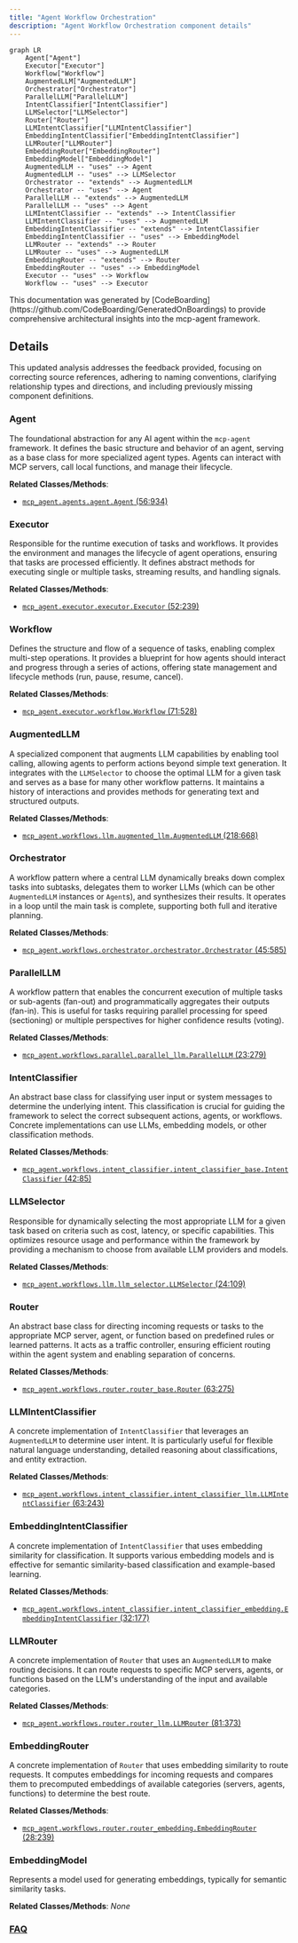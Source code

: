 ```yaml
---
title: "Agent Workflow Orchestration"
description: "Agent Workflow Orchestration component details"
---
```



```mermaid
graph LR
    Agent["Agent"]
    Executor["Executor"]
    Workflow["Workflow"]
    AugmentedLLM["AugmentedLLM"]
    Orchestrator["Orchestrator"]
    ParallelLLM["ParallelLLM"]
    IntentClassifier["IntentClassifier"]
    LLMSelector["LLMSelector"]
    Router["Router"]
    LLMIntentClassifier["LLMIntentClassifier"]
    EmbeddingIntentClassifier["EmbeddingIntentClassifier"]
    LLMRouter["LLMRouter"]
    EmbeddingRouter["EmbeddingRouter"]
    EmbeddingModel["EmbeddingModel"]
    AugmentedLLM -- "uses" --> Agent
    AugmentedLLM -- "uses" --> LLMSelector
    Orchestrator -- "extends" --> AugmentedLLM
    Orchestrator -- "uses" --> Agent
    ParallelLLM -- "extends" --> AugmentedLLM
    ParallelLLM -- "uses" --> Agent
    LLMIntentClassifier -- "extends" --> IntentClassifier
    LLMIntentClassifier -- "uses" --> AugmentedLLM
    EmbeddingIntentClassifier -- "extends" --> IntentClassifier
    EmbeddingIntentClassifier -- "uses" --> EmbeddingModel
    LLMRouter -- "extends" --> Router
    LLMRouter -- "uses" --> AugmentedLLM
    EmbeddingRouter -- "extends" --> Router
    EmbeddingRouter -- "uses" --> EmbeddingModel
    Executor -- "uses" --> Workflow
    Workflow -- "uses" --> Executor
```

<Info>
This documentation was generated by [CodeBoarding](https://github.com/CodeBoarding/GeneratedOnBoardings) to provide comprehensive architectural insights into the mcp-agent framework.
</Info>

## Details

This updated analysis addresses the feedback provided, focusing on correcting source references, adhering to naming conventions, clarifying relationship types and directions, and including previously missing component definitions.

### Agent
The foundational abstraction for any AI agent within the `mcp-agent` framework. It defines the basic structure and behavior of an agent, serving as a base class for more specialized agent types. Agents can interact with MCP servers, call local functions, and manage their lifecycle.


**Related Classes/Methods**:

- <a href="https://github.com/CodeBoarding/mcp-agent/blob/main/src/mcp_agent/agents/agent.py#L56-L934" target="_blank" rel="noopener noreferrer">`mcp_agent.agents.agent.Agent` (56:934)</a>


### Executor
Responsible for the runtime execution of tasks and workflows. It provides the environment and manages the lifecycle of agent operations, ensuring that tasks are processed efficiently. It defines abstract methods for executing single or multiple tasks, streaming results, and handling signals.


**Related Classes/Methods**:

- <a href="https://github.com/CodeBoarding/mcp-agent/blob/main/src/mcp_agent/executor/executor.py#L52-L239" target="_blank" rel="noopener noreferrer">`mcp_agent.executor.executor.Executor` (52:239)</a>


### Workflow
Defines the structure and flow of a sequence of tasks, enabling complex multi-step operations. It provides a blueprint for how agents should interact and progress through a series of actions, offering state management and lifecycle methods (run, pause, resume, cancel).


**Related Classes/Methods**:

- <a href="https://github.com/CodeBoarding/mcp-agent/blob/main/src/mcp_agent/executor/workflow.py#L71-L528" target="_blank" rel="noopener noreferrer">`mcp_agent.executor.workflow.Workflow` (71:528)</a>


### AugmentedLLM
A specialized component that augments LLM capabilities by enabling tool calling, allowing agents to perform actions beyond simple text generation. It integrates with the `LLMSelector` to choose the optimal LLM for a given task and serves as a base for many other workflow patterns. It maintains a history of interactions and provides methods for generating text and structured outputs.


**Related Classes/Methods**:

- <a href="https://github.com/CodeBoarding/mcp-agent/blob/main/src/mcp_agent/workflows/llm/augmented_llm.py#L218-L668" target="_blank" rel="noopener noreferrer">`mcp_agent.workflows.llm.augmented_llm.AugmentedLLM` (218:668)</a>


### Orchestrator
A workflow pattern where a central LLM dynamically breaks down complex tasks into subtasks, delegates them to worker LLMs (which can be other `AugmentedLLM` instances or `Agent`s), and synthesizes their results. It operates in a loop until the main task is complete, supporting both full and iterative planning.


**Related Classes/Methods**:

- <a href="https://github.com/CodeBoarding/mcp-agent/blob/main/src/mcp_agent/workflows/orchestrator/orchestrator.py#L45-L585" target="_blank" rel="noopener noreferrer">`mcp_agent.workflows.orchestrator.orchestrator.Orchestrator` (45:585)</a>


### ParallelLLM
A workflow pattern that enables the concurrent execution of multiple tasks or sub-agents (fan-out) and programmatically aggregates their outputs (fan-in). This is useful for tasks requiring parallel processing for speed (sectioning) or multiple perspectives for higher confidence results (voting).


**Related Classes/Methods**:

- <a href="https://github.com/CodeBoarding/mcp-agent/blob/main/src/mcp_agent/workflows/parallel/parallel_llm.py#L23-L279" target="_blank" rel="noopener noreferrer">`mcp_agent.workflows.parallel.parallel_llm.ParallelLLM` (23:279)</a>


### IntentClassifier
An abstract base class for classifying user input or system messages to determine the underlying intent. This classification is crucial for guiding the framework to select the correct subsequent actions, agents, or workflows. Concrete implementations can use LLMs, embedding models, or other classification methods.


**Related Classes/Methods**:

- <a href="https://github.com/CodeBoarding/mcp-agent/blob/main/src/mcp_agent/workflows/intent_classifier/intent_classifier_base.py#L42-L85" target="_blank" rel="noopener noreferrer">`mcp_agent.workflows.intent_classifier.intent_classifier_base.IntentClassifier` (42:85)</a>


### LLMSelector
Responsible for dynamically selecting the most appropriate LLM for a given task based on criteria such as cost, latency, or specific capabilities. This optimizes resource usage and performance within the framework by providing a mechanism to choose from available LLM providers and models.


**Related Classes/Methods**:

- <a href="https://github.com/CodeBoarding/mcp-agent/blob/main/src/mcp_agent/workflows/llm/llm_selector.py#L24-L109" target="_blank" rel="noopener noreferrer">`mcp_agent.workflows.llm.llm_selector.LLMSelector` (24:109)</a>


### Router
An abstract base class for directing incoming requests or tasks to the appropriate MCP server, agent, or function based on predefined rules or learned patterns. It acts as a traffic controller, ensuring efficient routing within the agent system and enabling separation of concerns.


**Related Classes/Methods**:

- <a href="https://github.com/CodeBoarding/mcp-agent/blob/main/src/mcp_agent/workflows/router/router_base.py#L63-L275" target="_blank" rel="noopener noreferrer">`mcp_agent.workflows.router.router_base.Router` (63:275)</a>


### LLMIntentClassifier
A concrete implementation of `IntentClassifier` that leverages an `AugmentedLLM` to determine user intent. It is particularly useful for flexible natural language understanding, detailed reasoning about classifications, and entity extraction.


**Related Classes/Methods**:

- <a href="https://github.com/CodeBoarding/mcp-agent/blob/main/src/mcp_agent/workflows/intent_classifier/intent_classifier_llm.py#L63-L243" target="_blank" rel="noopener noreferrer">`mcp_agent.workflows.intent_classifier.intent_classifier_llm.LLMIntentClassifier` (63:243)</a>


### EmbeddingIntentClassifier
A concrete implementation of `IntentClassifier` that uses embedding similarity for classification. It supports various embedding models and is effective for semantic similarity-based classification and example-based learning.


**Related Classes/Methods**:

- <a href="https://github.com/CodeBoarding/mcp-agent/blob/main/src/mcp_agent/workflows/intent_classifier/intent_classifier_embedding.py#L32-L177" target="_blank" rel="noopener noreferrer">`mcp_agent.workflows.intent_classifier.intent_classifier_embedding.EmbeddingIntentClassifier` (32:177)</a>


### LLMRouter
A concrete implementation of `Router` that uses an `AugmentedLLM` to make routing decisions. It can route requests to specific MCP servers, agents, or functions based on the LLM's understanding of the input and available categories.


**Related Classes/Methods**:

- <a href="https://github.com/CodeBoarding/mcp-agent/blob/main/src/mcp_agent/workflows/router/router_llm.py#L81-L373" target="_blank" rel="noopener noreferrer">`mcp_agent.workflows.router.router_llm.LLMRouter` (81:373)</a>


### EmbeddingRouter
A concrete implementation of `Router` that uses embedding similarity to route requests. It computes embeddings for incoming requests and compares them to precomputed embeddings of available categories (servers, agents, functions) to determine the best route.


**Related Classes/Methods**:

- <a href="https://github.com/CodeBoarding/mcp-agent/blob/main/src/mcp_agent/workflows/router/router_embedding.py#L28-L239" target="_blank" rel="noopener noreferrer">`mcp_agent.workflows.router.router_embedding.EmbeddingRouter` (28:239)</a>


### EmbeddingModel
Represents a model used for generating embeddings, typically for semantic similarity tasks.


**Related Classes/Methods**: _None_



### [FAQ](https://github.com/CodeBoarding/GeneratedOnBoardings/tree/main?tab=readme-ov-file#faq)
